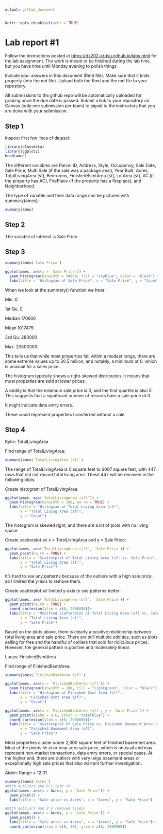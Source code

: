 ```yaml
---
output: github_document
---
```


<!-- README.md is generated from README.Rmd. Please edit the README.Rmd file -->

```r
knitr::opts_chunk$set(echo = TRUE)
```

# Lab report #1

Follow the instructions posted at <https://ds202-at-isu.github.io/labs.html> for the lab assignment. The work is meant to be finished during the lab time, but you have time until Monday evening to polish things.

Include your answers in this document (Rmd file). Make sure that it knits properly (into the md file). Upload both the Rmd and the md file to your repository.

All submissions to the github repo will be automatically uploaded for grading once the due date is passed. Submit a link to your repository on Canvas (only one submission per team) to signal to the instructors that you are done with your submission.

## Step 1

Inspect first few lines of dataset:

```r
library(classdata)
library(ggplot2)
head(ames)
```

The different variables are Parcel ID, Address, Style, Occupancy, Sale Date, Sale Price, Multi Sale (if the sale was a package deal), Year Built, Acres, TotalLivingArea (sf), Bedrooms, FinishedBsmtArea (sf), LotArea (sf), AC (if the property has AC), FirePlace (if the property has a fireplace), and Neighborhood.

The type of variable and their data range can be pictured with summary(ames):

```r
summary(ames)
```

## Step 2

The variable of interest is Sale Price.

## Step 3

```r
summary(ames$`Sale Price`)

ggplot(ames, aes(x = `Sale Price`)) +
  geom_histogram(binwidth = 50000, fill = "skyblue", color = "black") +
  labs(title = "Histogram of Sale Price", x = "Sale Price", y = "Count")
```

When we look at the summary() function we have:

Min. 0

1st Qu. 0

Median 170900

Mean 1017479

3rd Qu. 280000

Max. 20500000

This tells us that while most properties fall within a modest range, there are some extreme values up to 20.5 million, and notably, a minimum of 0, which is unusual for a sales price.

The histogram typically shows a right-skewed distribution. It means that most properties are sold at lower prices.

A oddity is that the minimum sale price is 0, and the first quartile is also 0. This suggests that a significant number of records have a sale price of 0.

It might indicate data entry errors.

These could represent properties transferred without a sale.

## Step 4

Kylie: TotalLivingArea

Find range of TotalLivingArea:

```r
summary(ames$`TotalLivingArea (sf)`)
```

The range of TotalLivingArea is 0 square feet to 6007 square feet, with 447 rows that did not record total living area. These 447 will be removed in the following plots.

Create histogram of TotalLivingArea:

```r
ggplot(ames, aes(`TotalLivingArea (sf)`)) +
  geom_histogram(binwidth = 100, na.rm = TRUE) +
  labs(title = "Histogram of Total Living Area (sf)",
       x = "Total Living Area (sf)",
       y = "Count")
```

The histogram is skewed right, and there are a lot of plots with no living space.

Create scatterplot w/ x = TotalLivingArea and y = Sale Price:

```r
ggplot(ames, aes(`TotalLivingArea (sf)`, `Sale Price`)) +
  geom_point(na.rm = TRUE) +
  labs(title = "Scatterplot of Total Living Area (sf) vs. Sale Price",
       x = "Total Living Area (sf)",
       y = "Sale Price")
```

It's hard to see any patterns because of the outliers with a high sale price, so I limited the y-axis to remove them.

Create scatterplot w/ limited y-axis to see patterns better:

```r
ggplot(ames, aes(`TotalLivingArea (sf)`, `Sale Price`)) +
  geom_point(na.rm = TRUE) +
  coord_cartesian(ylim = c(0, 2000000))+
  labs(title = "Modified Scatterplot of Total Living Area (sf) vs. Sale Price",
       x = "Total Living Area (sf)",
       y = "Sale Price")
```

Based on the plots above, there is clearly a positive relationship between total living area and sale price. There are still multiple oddities, such as plots selling for free and the handful of outliers that sold for ridiculous prices. However, the general pattern is positive and moderately linear.

Lucas: FinishedBsmtArea

Find range of FinishedBsmtArea:

```r
summary(ames$`FinishedBsmtArea (sf)`)
```

```r
ggplot(ames, aes(x = `FinishedBsmtArea (sf)`)) +
  geom_histogram(binwidth = 100, fill = "lightgreen", color = "black") +
  labs(title = "Histogram of Finished Bsmt Area (sf)",
       x = "Finished Bsmt Area (sf)",
       y = "Count")
```

```r
ggplot(ames, aes(x = `FinishedBsmtArea (sf)`, y = `Sale Price`)) +
  geom_point(alpha = 0.6, color = "steelblue") +
  coord_cartesian(ylim = c(0, 2000000))+
  labs(title = "Scatterplot of Sale Price vs. Finished Basement Area (sf)",
       x = "Finished Basement Area (sf)",
       y = "Sale Price")

```

Most properties cluster under 2,000 square feet of finished basement area. Most of the points lie at or near zero sale price, which is unusual and may represent non-market transactions, data entry errors, or special cases. At the higher end, there are outliers with very large basement areas or exceptionally high sale prices that also warrant further investigation.

Aiden: Range = 12.01

```r
summary(ames$`Acres`)
#With outliars and 0's left in
ggplot(ames, aes(x = Acres, y = `Sale Price`)) +
  geom_point() +
  labs(title = "Sale price vs Acres", x = "Acres", y = "Sale Price")
```

```r
#With outliars and 0's removed (Todo)
ggplot(ames, aes(x = Acres, y = `Sale Price`)) +
  geom_point() +
  labs(title = "Sale price vs Acres", x = "Acres", y = "Sale Price")+
  coord_cartesian(xlim = c(0, 10), ylim = c(0, 2000000))
```
